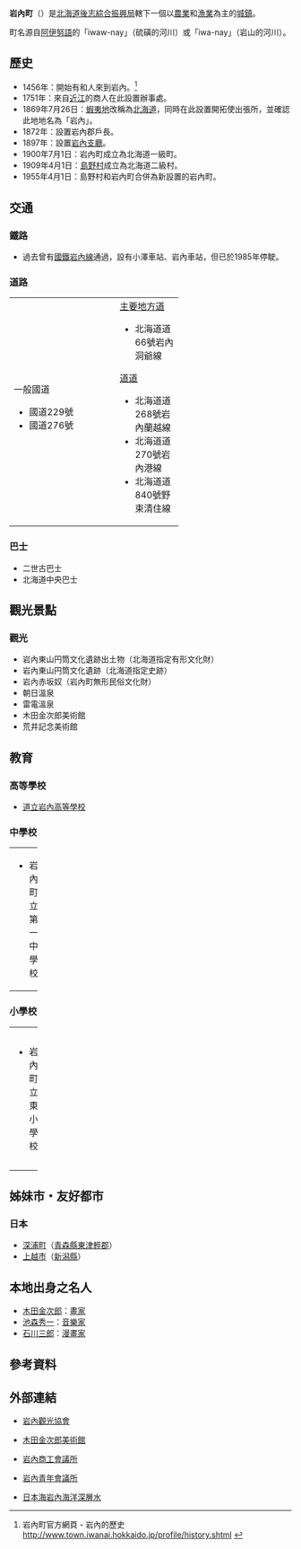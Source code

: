 {{日本町村
| 自治體名=岩內
| 町村=町
| 圖像=[[File:Michinoeki_Iwanai.jpg|240px]]
| 圖像說明=[[道之驛|道之驛]]岩內（導遊中心[[鱈|鱈]]丸館）
| 町村章=[[File:Symbol_of_Iwanai,_Hokkaido.svg|100px]]
| 日文原名=岩内町
| 平假名=いわないちょう
| 羅馬字拼音=Iwanai-chō
| 都道府縣=北海道
| 支廳=後志綜合振興局
| 郡=岩內郡
| 編號=01402-8
| 面積=70.63
| 邊界未定=
| 人口=15,921|
| 統計時間=2007年11月30日
| 自治體=[[共和町|共和町]]、[[蘭越町|蘭越町]]
| 樹=[[花楸|花楸]]
| 花=[[胡枝子屬|萩]]
| 鳥=
| 其他象徵物=
| 其他象徵=
| 首長=[[上岡雄司|上岡雄司]]
| 卸任日期=
| 議員數=
| 郵遞區號=045-8555
| 所在地=岩內郡岩內町字清住258番地
| 電話號碼=135-62-1011
| 外部連結=http://www.town.iwanai.hokkaido.jp/
| 經度=
| 緯度=
| 地圖=[[File:Iwanai_in_Shiribeshi_Subprefecture.gif|250px]]
| 註記=人口：[http://www.town.iwanai.hokkaido.jp/ 岩內町官方網頁]
}}
'''岩內町'''（{{jpn|j=岩内町|hg=いわないちょう|rm=Iwanai chō|f=y}}）是[[北海道|北海道]][[後志綜合振興局|後志綜合振興局]]轄下一個以[[農業|農業]]和[[漁業|漁業]]為主的[[城鎮|城鎮]]。

町名源自[[阿伊努語|阿伊努語]]的「iwaw-nay」（硫磺的河川）或「iwa-nay」（岩山的河川）。

==歷史==
* 1456年：開始有和人來到岩內。<ref>岩內町官方網頁 - 岩內的歷史 [http://www.town.iwanai.hokkaido.jp/profile/history.shtml http://www.town.iwanai.hokkaido.jp/profile/history.shtml] {{webarchive|url=https://web.archive.org/web/20090514082030/http://www.town.iwanai.hokkaido.jp/profile/history.shtml |date=2009-05-14 }}</ref>
* 1751年：來自[[近江國|近江]]的商人在此設置辦事處。
* 1869年7月26日：[[蝦夷地|蝦夷地]]改稱為[[北海道|北海道]]，同時在此設置開拓使出張所，並確認此地地名為「岩內」。
* 1872年：設置岩內郡戶長。
* 1897年：設置[[岩內支廳|岩內支廳]]。
* 1900年7月1日：岩內町成立為北海道一級町。
* 1909年4月1日：[[島野村|島野村]]成立為北海道二級村。
* 1955年4月1日：島野村和岩內町合併為新設置的岩內町。

==交通==
===鐵路===
* 過去曾有[[國鐵|國鐵]][[岩內線|岩內線]]通過，設有小澤車站、岩內車站，但已於1985年停駛。

===道路===

{| width="60%"
|-----
| valign="top" width="50%" |
;一般國道
* 國道229號
* 國道276號
| valign="top" |
;[[主要地方道|主要地方道]]
* 北海道道66號岩內洞爺線
;[[都道府縣道|道道]]
* 北海道道268號岩內蘭越線
* 北海道道270號岩內港線
* 北海道道840號野束清住線 
|}

===巴士===
* 二世古巴士
* 北海道中央巴士

==觀光景點==
===觀光===
* 岩內東山円筒文化遺跡出土物（北海道指定有形文化財）
* 岩內東山円筒文化遺跡（北海道指定史跡）
* 岩內赤坂奴（岩內町無形民俗文化財）
* 朝日溫泉
* 雷電溫泉
* 木田金次郎美術館
* 荒井記念美術館

==教育==
===高等學校===
* [http://www.iwanai.hokkaido-c.ed.jp/ 道立岩內高等學校] {{Wayback|url=http://www.iwanai.hokkaido-c.ed.jp/ |date=20070930224954 }}

===中學校===

{| width="100%"
|-----
| valign="top" width="50%" |
* 岩內町立第一中學校
| valign="top" |
* 岩內町立第二中學校
|} 

===小學校===

{| width="100%"
|-----
| valign="top" width="33%" |
* 岩內町立東小學校
| valign="top" width="33%" |
* 岩內町立中央小學校
| valign="top" width="33%" |
* 岩內町立西小學校
|} 

==姊妹市・友好都市==
===日本===
* [[深浦町|深浦町]]（[[青森縣|青森縣]][[東津輕郡|東津輕郡]]）
* [[上越市|上越市]]（[[新潟縣|新潟縣]]）

==本地出身之名人==
* [[木田金次郎|木田金次郎]]：[[畫家|畫家]]
* [[池森秀一|池森秀一]]：[[音樂家|音樂家]]
* [[石川三郎|石川三郎]]：[[漫畫家|漫畫家]]

==參考資料==
{{reflist}}

==外部連結==
{{Commonscat|Iwanai, Hokkaido}}
* {{Ja icon}}[http://www002.upp.so-net.ne.jp/taramaru/ 岩內觀光協會] {{Wayback|url=http://www002.upp.so-net.ne.jp/taramaru/ |date=20071230101605 }}
* {{Ja icon}}[http://www.kidakinjiro.com/ 木田金次郎美術館] {{Wayback|url=http://www.kidakinjiro.com/ |date=20071224214556 }}
* {{Ja icon}}[https://web.archive.org/web/20080302134005/http://www.hokkaido.cci.or.jp/iwanai/ 岩內商工會議所]
* {{Ja icon}}[https://web.archive.org/web/20080328075802/http://iwanaijc.hp.infoseek.co.jp/ 岩內青年會議所]
* {{Ja icon}}[https://web.archive.org/web/20071130032708/http://www.iwanai-sinsousui.jp/ 日本海岩內海洋深層水]

{{後志支廳}}
{{Authority control}}